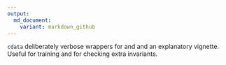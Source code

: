 ```yaml
---
output:
  md_document:
    variant: markdown_github
---
```


<!-- README.md is generated from README.Rmd. Please edit that file -->

`cdata` deliberately verbose wrappers for \code{tidyr::gather()} and \code{tidyr::spread()} and an explanatory vignette.  Useful for training and for checking extra invariants.
